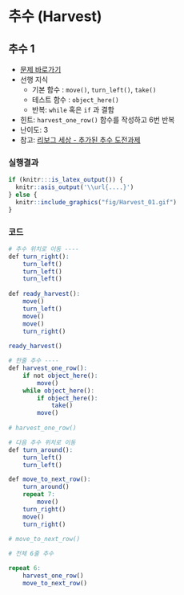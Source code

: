 # 추수 (Harvest) {#harvest}

## 추수 1 {#harvest-01}

- [문제 바로가기](https://reeborg.ca/reeborg.html?lang=ko-en&mode=python&menu=worlds%2Fmenus%2Freeborg_intro_en.json&name=Harvest%201&url=worlds%2Ftutorial_en%2Fharvest1.json)
- 선행 지식
    - 기본 함수 : `move()`, `turn_left()`, `take()`
    - 테스트 함수 : `object_here()`
    - 반복: `while` 혹은 `if` 과 결함
- 힌트: `harvest_one_row()` 함수를 작성하고 6번 반복
- 난이도: 3
- 참고: [리보그 세상 - 추가된 추수 도전과제](https://reeborg.ca/docs/ko/variables/harvest3.html)


::: {.row}
::: {.col-md-6}
### 실행결과

```r
if (knitr:::is_latex_output()) {
  knitr::asis_output('\\url{....}')
} else {
  knitr::include_graphics("fig/Harvest_01.gif")
}
```
:::

::: {.col-md-6}
### 코드

```r
# 추수 위치로 이동 ----
def turn_right():
    turn_left()
    turn_left()
    turn_left()
    
def ready_harvest():
    move()
    turn_left()
    move()
    move()
    turn_right()
  
ready_harvest()

# 한줄 추수 ----
def harvest_one_row():
    if not object_here():
        move()
    while object_here():
        if object_here():
            take()
        move()
          
# harvest_one_row()

# 다음 추수 위치로 이동
def turn_around():
    turn_left()
    turn_left()

def move_to_next_row():    
    turn_around()
    repeat 7:
        move()
    turn_right()
    move()
    turn_right()
    
# move_to_next_row()

# 전체 6줄 추수

repeat 6:
    harvest_one_row()
    move_to_next_row()
    
```
:::
:::
